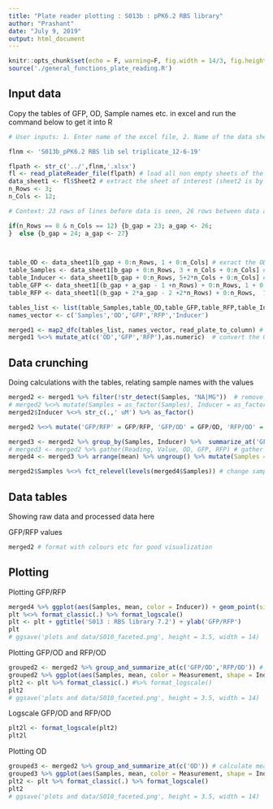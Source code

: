 ```yaml
---
title: "Plate reader plotting : S013b : pPK6.2 RBS library"
author: "Prashant"
date: "July 9, 2019"
output: html_document
---
```


```r
knitr::opts_chunk$set(echo = F, warning=F, fig.width = 14/3, fig.height = 11.34/3)
source('./general_functions_plate_reading.R')
```

## Input data


Copy the tables of GFP, OD, Sample names etc. in excel and run the command below to get it into R

```r
# User inputs: 1. Enter name of the excel file, 2. Name of the data sheet(S) 3. number of rows and columns in plate reader data 4. Title for plots #comment (file name starts in the previous directory of this Rproject)

flnm <- 'S013b_pPK6.2 RBS lib sel triplicate_12-6-19'

flpath <- str_c('../',flnm,'.xlsx')
fl <- read_plateReader_file(flpath) # load all non empty sheets of the excel file into fl - as a list 
data_sheet1 <- fl$Sheet2 # extract the sheet of interest (sheet2 is by default the first non-empty sheet unless it was renamed)
n_Rows <- 3; 
n_Cols <- 12;

# Context: 23 rows of lines before data is seen, 26 rows between data and fluorescence values, 26 more rows till RFP values (including the row with <>); If partial plate is read there is 1 extra line in all 3 places

if(n_Rows == 8 & n_Cols == 12) {b_gap = 23; a_gap <- 26;
}  else {b_gap = 24; a_gap <- 27}
 


table_OD <- data_sheet1[b_gap + 0:n_Rows, 1 + 0:n_Cols] # exract the OD table
table_Samples <- data_sheet1[b_gap + 0:n_Rows, 3 + n_Cols + 0:n_Cols] # exract the Sample names table
table_Inducer <- data_sheet1[b_gap + 0:n_Rows, 5+2*n_Cols + 0:n_Cols] # exract the Inducer table
table_GFP <- data_sheet1[(b_gap + a_gap - 1 +n_Rows) + 0:n_Rows, 1 + 0:n_Cols] # exract the GFP values
table_RFP <- data_sheet1[(b_gap + 2*a_gap - 2 +2*n_Rows) + 0:n_Rows,  1 + 0:n_Cols] # exract the RFP values

tables_list <- list(table_Samples,table_OD,table_GFP,table_RFP,table_Inducer)
names_vector <- c('Samples','OD','GFP','RFP','Inducer')

merged1 <- map2_dfc(tables_list, names_vector, read_plate_to_column) # convert plate tables into columns and merge all four data types into 1 table
merged1 %<>% mutate_at(c('OD','GFP','RFP'),as.numeric)  # convert the OD, GFP and RFP into numbers (they are loaded as characters)
```

## Data crunching

Doing calculations with the tables, relating sample names with the values

```r
merged2 <- merged1 %>% filter(!str_detect(Samples, "NA|MG"))  # remove NA samples (empty wells)
# merged2 %<>% mutate(Samples = as_factor(Samples), Inducer = as_factor(Inducer)) # freeze order of samples as in the plate - columnwise - for easy plotting
merged2$Inducer %<>% str_c(.,' uM') %>% as_factor()

merged2 %<>% mutate('GFP/RFP' = GFP/RFP, 'GFP/OD' = GFP/OD, 'RFP/OD' = RFP/OD) %>% separate(Samples, c('Samples', NA), sep ='\\+') # calculate ratios and # remove the common reporter plasmid name after the + sign

merged3 <- merged2 %>% group_by(Samples, Inducer) %>%  summarize_at('GFP/RFP', funs(mean, sd)) # calculate mean and SD of the GFP/RFP for each Sample and inducer value
# merged3 <- merged2 %>% gather(Reading, Value, OD, GFP, RFP) # gather all the reading into 1 column - to plot multiple
merged4 <- merged3 %>% arrange(mean) %>% ungroup() %>% mutate(Samples = fct_inorder(Samples)) # freeze samples in ascending order of uninduced  

merged2$Samples %<>% fct_relevel(levels(merged4$Samples)) # change sample order in ascending order of GFP/RFP from previous array
```

## Data tables

Showing raw data and processed data here 

GFP/RFP values
``` r
merged2 # format with colours etc for good visualization
```


## Plotting

Plotting GFP/RFP

```r
merged4 %>% ggplot(aes(Samples, mean, color = Inducer)) + geom_point(size = 3) + geom_errorbar(aes(ymin = mean - sd, ymax = mean + sd), width = 0.25) + scale_shape_manual(values = c(1,16)) -> plt
plt %<>% format_classic(.) %>% format_logscale()
plt <- plt + ggtitle('S013 : RBS library 7.2') + ylab('GFP/RFP')
plt
# ggsave('plots and data/S010_faceted.png', height = 3.5, width = 14)
```

Plotting GFP/OD and RFP/OD

```r
grouped2 <- merged2 %>% group_and_summarize_at(c('GFP/OD','RFP/OD')) # calculate mean and sd of desired variables
grouped2 %>% ggplot(aes(Samples, mean, color = Measurement, shape = Inducer)) + geom_point(size = 3) + geom_errorbar(aes(ymin = mean - sd, ymax = mean + sd), width = 0.25) + scale_shape_manual(values = c(1,19)) + ggtitle('S013 : RBS library 7.2') + ylab('Fluorescence/OD (a.u.)') -> plt
plt2 <- plt %>% format_classic(.) #%>% format_logscale()
plt2
# ggsave('plots and data/S010_faceted.png', height = 3.5, width = 14)
```

Logscale GFP/OD and RFP/OD

```r
plt2l <- format_logscale(plt2)
plt2l
```

Plotting OD

```r
grouped3 <- merged2 %>% group_and_summarize_at(c('OD')) # calculate mean and sd of desired variables
grouped3 %>% ggplot(aes(Samples, mean, color = Measurement, shape = Inducer)) + geom_point(size = 3) + geom_errorbar(aes(ymin = mean - sd, ymax = mean + sd), width = 0.25) + scale_shape_manual(values = c(1,19)) + ggtitle('S013 : RBS library 7.2') + ylab('OD 600') -> plt
plt2 <- plt %>% format_classic(.) %>% format_logscale()
plt2
# ggsave('plots and data/S010_faceted.png', height = 3.5, width = 14)
```